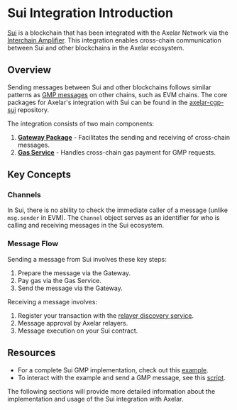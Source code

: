 # Sui Integration Introduction


[Sui](https://sui.io/) is a blockchain that has been integrated with the Axelar Network via the [Interchain Amplifier](/dev/amplifier/introduction/). This integration enables cross-chain communication between Sui and other blockchains in the Axelar ecosystem.

## Overview

Sending messages between Sui and other blockchains follows similar patterns as [GMP messages](/dev/general-message-passing/overview/) on other chains, such as EVM chains. The core packages for Axelar's integration with Sui can be found in the [axelar-cgp-sui](https://github.com/axelarnetwork/axelar-cgp-sui) repository.

The integration consists of two main components:

1. **[Gateway Package](https://github.com/axelarnetwork/axelar-cgp-sui/tree/main/move/axelar_gateway)** - Facilitates the sending and receiving of cross-chain messages.
1. **[Gas Service](https://github.com/axelarnetwork/axelar-cgp-sui/tree/main/move/gas_service)** - Handles cross-chain gas payment for GMP requests.

## Key Concepts

### Channels

In Sui, there is no ability to check the immediate caller of a message (unlike `msg.sender` in EVM). The `Channel` object serves as an identifier for who is calling and receiving messages in the Sui ecosystem.

### Message Flow

Sending a message from Sui involves these key steps:

1. Prepare the message via the Gateway.
1. Pay gas via the Gas Service.
1. Send the message via the Gateway.

Receiving a message involves:

1. Register your transaction with the [relayer discovery service](https://github.com/axelarnetwork/axelar-cgp-sui/tree/main/move/relayer_discovery).
1. Message approval by Axelar relayers.
1. Message execution on your Sui contract.

## Resources

- For a complete Sui GMP implementation, check out this [example](https://github.com/axelarnetwork/axelar-cgp-sui/tree/main/move/example).
- To interact with the example and send a GMP message, see this [script](https://github.com/axelarnetwork/axelar-contract-deployments/blob/main/sui/gmp.js).

The following sections will provide more detailed information about the implementation and usage of the Sui integration with Axelar.
